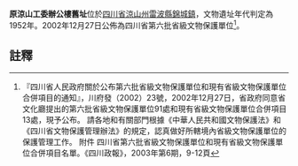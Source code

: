 {{msg:四川省文物保護單位
|名稱 = 原涼山工委辦公樓舊址
|編號 = 75
|圖片 = 
|級別 = S6
|分類 = 
|時代 = 1952年
|地点 = [[四川省|四川省]][[涼山州|涼山州]][[雷波縣|雷波縣]][[錦城鎮|錦城鎮]]
|坐標 =
|登錄 = 2002年12月27日
}}
'''原涼山工委辦公樓舊址'''位於[[四川省|四川省]][[涼山州|涼山州]][[雷波縣|雷波縣]][[錦城鎮|錦城鎮]]，文物遺址年代判定為1952年。2002年12月27日公佈為四川省第六批省級文物保護單位<ref>『四川省人民政府關於公布第六批省級文物保護單位和現有省級文物保護單位合併項目的通知』，川府發（2002）23號，2002年12月27日，省政府同意省文化廳提出的第六批省級文物保護單位91處和現有省級文物保護單位合併項目13處，現予公布。 請各地和有關部門根據《中華人民共和國文物保護法》和《四川省文物保護管理辦法》的規定，認真做好所轄境內省級文物保護單位的保護管理工作。 附件 四川省第六批省級文物保護單位和現有省級文物保護單位合併項目名單。《四川政報》，2003年第6期，9-12頁</ref>。
==註釋==
{{reflist}}
{{文物保護單位小作品}}